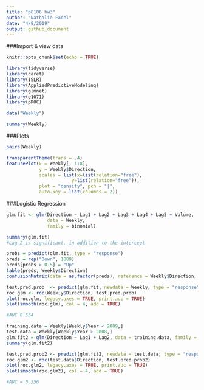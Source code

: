 ```yaml
---
title: "p8106 hw3"
author: "Nathalie Fadel"
date: "4/8/2019"
output: github_document
---
```


###Import & view data
```r
knitr::opts_chunk$set(echo = TRUE)

library(tidyverse)
library(caret)
library(ISLR)
library(AppliedPredictiveModeling)
library(glmnet)
library(e1071)
library(pROC)

data("Weekly")

summary(Weekly)

```

###Plots
```r
pairs(Weekly) 

transparentTheme(trans = .4)
featurePlot(x = Weekly[, 1:8], 
            y = Weekly$Direction,
            scales = list(x=list(relation="free"), 
                        y=list(relation="free")),
            plot = "density", pch = "|", 
            auto.key = list(columns = 2))

```

###Logistic Regression
```r

glm.fit <- glm(Direction ~ Lag1 + Lag2 + Lag3 + Lag4 + Lag5 + Volume, 
               data = Weekly, 
               family = binomial)

summary(glm.fit)
#Lag 2 is significant, in addition to the intercept

probs = predict(glm.fit, type = "response")
preds = rep("Down", 1089)
preds[probs > 0.5] = "Up"
table(preds, Weekly$Direction)
confusionMatrix(data = as.factor(preds), reference = Weekly$Direction, positive = "Down")

test.pred.prob  <- predict(glm.fit, newdata = Weekly, type = "response")
roc.glm <- roc(Weekly$Direction, test.pred.prob)
plot(roc.glm, legacy.axes = TRUE, print.auc = TRUE)
plot(smooth(roc.glm), col = 4, add = TRUE)

#AUC 0.554

```
```r
training.data = Weekly[Weekly$Year < 2009,]
test.data = Weekly[Weekly$Year > 2008,]
glm.fit2 = glm(Direction ~ Lag1 + Lag2, data = training.data, family = "binomial")
summary(glm.fit2)

test.pred.prob2 <- predict(glm.fit2, newdata = test.data, type = "response")
roc.glm2 <- roc(test.data$Direction, test.pred.prob2)
plot(roc.glm2, legacy.axes = TRUE, print.auc = TRUE)
plot(smooth(roc.glm2), col = 4, add = TRUE)

#AUC = 0.556
```
